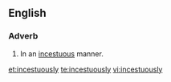 ==English==

===Adverb===
{{en-adv|-}}

# In an [[incestuous]] manner.

[[et:incestuously]]
[[te:incestuously]]
[[vi:incestuously]]